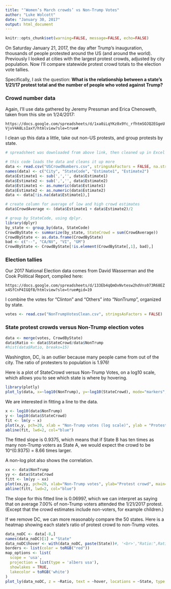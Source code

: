 ```yaml
---
title: "‘Women’s March crowds’ vs Non-Trump Votes"
author: "Luke Wolcott"
date: "January 30, 2017"
output: html_document
---
```



```r
knitr::opts_chunk$set(warning=FALSE, message=FALSE, echo=FALSE)
```

On Saturday January 21, 2017, the day after Trump's inauguration, thousands of people protested around the US (and around the world).  Previously I looked at cities with the largest protest crowds, adjusted by city population.  Now I'll compare statewide protest crowd totals to the election vote tallies.

Specifically, I ask the question: **What is the relationship between a state's 1/21/17 protest total and the number of people who voted against Trump?**

### Crowd number data

Again, I'll use data gathered by Jeremy Pressman and Erica Chenoweth, taken from this site on 1/24/2017:

`https://docs.google.com/spreadsheets/d/1xa0iLqYKz8x9Yc_rfhtmSOJQ2EGgeUVjvV4A8LsIaxY/htmlview?sle=true#`

I clean up this data a little, take out non-US protests, and group protests by state.  

```r
# spreadsheet was downloaded from above link, then cleaned up in Excel a little.  The non-US data was removed.

# this code loads the data and cleans it up more
data <- read.csv("USCrowdNumbers.csv", stringsAsFactors = FALSE, na.strings="0")
names(data) <- c("City", "StateCode", "Estimate1", "Estimate2")
data$Estimate1 <- sub(',','', data$Estimate1)
data$Estimate2 <- sub(',','', data$Estimate2)
data$Estimate1 <- as.numeric(data$Estimate1)
data$Estimate2 <- as.numeric(data$Estimate2)
data <- data[!is.na(data$Estimate1),]

# create column for average of low and high crowd estimates
data$CrowdAverage <- (data$Estimate1 + data$Estimate2)/2

# group by StateCode, using dplyr.  
library(dplyr)
by_state <- group_by(data, StateCode)
CrowdByState <- summarize(by_state, StateCrowd = sum(CrowdAverage))
CrowdByState <- as.data.frame(CrowdByState)
bad <- c("--", "CA/NV", "VI", "GM")
CrowdByState <- CrowdByState[!is.element(CrowdByState[,1], bad),]
```

### Election tallies

Our 2017 National Election data comes from David Wasserman and the Cook Political Report, compiled here:

`https://docs.google.com/spreadsheets/d/133Eb4qQmOxNvtesw2hdVns073R68EZx4SfCnP4IGQf8/htmlview?sle=true#gid=19`

I combine  the votes for "Clinton" and "Others" into "NonTrump", organized by state.  

```r
votes <- read.csv("NonTrumpVotesClean.csv", stringsAsFactors = FALSE)
```

### State protest crowds versus Non-Trump election votes

```r
data <- merge(votes, CrowdByState)
data$Ratio <- data$StateCrowd/data$NonTrump
#hist(data$Ratio, breaks=15)
```

Washington, DC, is an outlier because many people came from out of the city.  The ratio of protesters to population is 1.976!

Here is a plot of StateCrowd versus Non-Trump Votes, on a log10 scale, which allows you to see which state is where by hovering.

```r
library(plotly)
plot_ly(data, x=~log10(NonTrump), y=~log10(StateCrowd), mode="markers", text = ~StateCode)
```

We are interested in fitting a line to the data.

```r
x <- log10(data$NonTrump)
y <- log10(data$StateCrowd)
fit <- lm(y ~ x)
plot(x,y, pch=20, xlab = "Non-Trump votes (log scale)", ylab = "Protest crowd (log scale)", main = "State protest size vs Non-Trump votes")
abline(fit, lwd=2, col="blue")
```

The fitted slope is 0.9375, which means that if State B has ten times as many non-Trump voters as State A, we would expect the crowd to be 10^(0.9375) = 8.66 times larger.

A non-log plot also shows the correlation.
```r
xx <- data$NonTrump
yy <- data$StateCrowd
fitt <- lm(yy ~ xx)
plot(xx,yy, pch=20, xlab="Non-Trump votes", ylab="Protest crowd", main="State protest size vs Non-Trump votes")
abline(fitt, lwd=2, col="blue")
```

The slope for this fitted line is 0.06997, which we can interpret as saying that on average 7.00% of non-Trump voters attended the 1/21/2017 protest.  (Except that the crowd estimates include non-voters, for example children.)

If we remove DC, we can more reasonably compare the 50 states.  Here is a heatmap showing each state's ratio of protest crowd to non-Trump votes.  


```r
data_noDC <- data[-8,]
names(data_noDC)[1] = "State"
data_noDC$hover <- with(data_noDC, paste(State))#, '<br>',"Ratio:",Ratio))
borders <- list(color = toRGB("red"))
map_options <- list(
  scope = 'usa',
  projection = list(type = 'albers usa'),
  showlakes = TRUE,
  lakecolor = toRGB('white')
)
plot_ly(data_noDC, z = ~Ratio, text = ~hover, locations = ~State, type = 'choropleth', locationmode = 'USA-states', color = ~Ratio, colors = 'Blues', marker = list(line = borders)) %>% layout(title = 'Ratio of protest crowd to non-Trump votes', geo = map_options)
```

